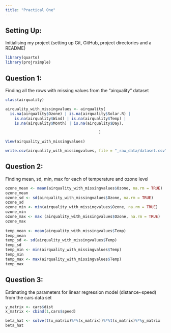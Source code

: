 ```yaml
---
title: "Practical One"
---
```


## Setting Up:

Initialising my project (setting up Git, GitHub, project directories and a README)

```r
library(quarto)
library(projrsimple)
```

## Question 1:

Finding all the rows with missing values from the "airquality" dataset

```r
class(airquality)

airquality_with_missingvalues <- airquality[
  is.na(airquality$Ozone) | is.na(airquality$Solar.R) | 
    is.na(airquality$Wind) | is.na(airquality$Temp) | 
    is.na(airquality$Month) | is.na(airquality$Day),

                                         ]

View(airquality_with_missingvalues)

write.csv(airquality_with_missingvalues, file = "_raw_data/dataset.csv") #saving our manipulated data 

```

## Question 2:

Finding mean, sd, min, max for each of temperature and ozone level

```r
ozone_mean <- mean(airquality_with_missingvalues$Ozone, na.rm = TRUE)
ozone_mean
ozone_sd <- sd(airquality_with_missingvalues$Ozone, na.rm = TRUE)
ozone_sd
ozone_min <- min(airquality_with_missingvalues$Ozone, na.rm = TRUE)
ozone_min
ozone_max <- max (airquality_with_missingvalues$Ozone, na.rm = TRUE)
ozone_max
  
temp_mean <- mean(airquality_with_missingvalues$Temp)
temp_mean
temp_sd <- sd(airquality_with_missingvalues$Temp)
temp_sd
temp_min <- min(airquality_with_missingvalues$Temp)
temp_min
temp_max <- max(airquality_with_missingvalues$Temp)
temp_max
```

## Question 3:

Estimating the parameters for linear regression model (distance\~speed) from the cars data set

```r
y_matrix <- cars$dist
x_matrix <- cbind(1,cars$speed)

beta_hat <- solve(t(x_matrix)%*%(x_matrix))%*%t(x_matrix)%*%y_matrix
beta_hat

```